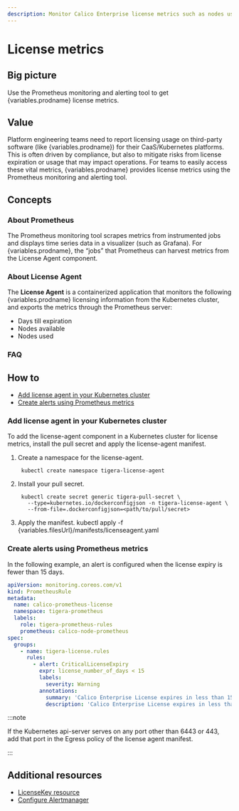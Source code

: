 ```yaml
---
description: Monitor Calico Enterprise license metrics such as nodes used, nodes available, and days until license expires.
---
```



# License metrics


## Big picture

Use the Prometheus monitoring and alerting tool to get {variables.prodname} license metrics.

## Value

Platform engineering teams need to report licensing usage on third-party software (like {variables.prodname}) for their CaaS/Kubernetes platforms. This is often driven by compliance, but also to mitigate risks from license expiration or usage that may impact operations. For teams to easily access these vital metrics, {variables.prodname} provides license metrics using the Prometheus monitoring and alerting tool.

## Concepts

### About Prometheus

The Prometheus monitoring tool scrapes metrics from instrumented jobs and displays time series data in a visualizer (such as Grafana). For {variables.prodname}, the “jobs” that Prometheus can harvest metrics from the License Agent component.

### About License Agent

The **License Agent** is a containerized application that monitors the following {variables.prodname} licensing information from the Kubernetes cluster, and exports the metrics through the Prometheus server:

- Days till expiration
- Nodes available
- Nodes used

### FAQ

<License />

## How to

- [Add license agent in your Kubernetes cluster](#add-license-agent-in-your-kubernetes-cluster)
- [Create alerts using Prometheus metrics](#create-alerts-using-prometheus-metrics)

### Add license agent in your Kubernetes cluster

To add the license-agent component in a Kubernetes cluster for license metrics, install the pull secret and apply the license-agent manifest.

1. Create a namespace for the license-agent.
   ```
    kubectl create namespace tigera-license-agent
   ```
1. Install your pull secret.
   ```
    kubectl create secret generic tigera-pull-secret \
      --type=kubernetes.io/dockerconfigjson -n tigera-license-agent \
      --from-file=.dockerconfigjson=<path/to/pull/secret>
   ```
1. Apply the manifest.
   <CodeBlock language=''>
    kubectl apply -f \{variables.filesUrl}/manifests/licenseagent.yaml
   </CodeBlock>

### Create alerts using Prometheus metrics

In the following example, an alert is configured when the license expiry is fewer than 15 days.

```yaml
apiVersion: monitoring.coreos.com/v1
kind: PrometheusRule
metadata:
  name: calico-prometheus-license
  namespace: tigera-prometheus
  labels:
    role: tigera-prometheus-rules
    prometheus: calico-node-prometheus
spec:
  groups:
    - name: tigera-license.rules
      rules:
        - alert: CriticalLicenseExpiry
          expr: license_number_of_days < 15
          labels:
            severity: Warning
          annotations:
            summary: 'Calico Enterprise License expires in less than 15 days'
            description: 'Calico Enterprise License expires in less than 15 days'
```

:::note

If the Kubernetes api-server serves on any port other than 6443 or 443, add that port in the Egress policy of the license agent manifest.

:::

## Additional resources

- [LicenseKey resource](../../../reference/resources/licensekey.mdx)
- [Configure Alertmanager](../prometheus/alertmanager.mdx)
